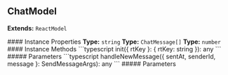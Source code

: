 ## ChatModel

<a id="chatmodel"></a>
<p><strong>Extends:</strong> <code>ReactModel</code></p>
<Tabs>
<Tab title="Properties">
#### Instance Properties
<Accordion>
<AccordionItem title="rtKey">
<strong>Type:</strong> <code>string</code>
</AccordionItem>
<AccordionItem title="messages">
<strong>Type:</strong> <code>ChatMessage[]</code>
</AccordionItem>
<AccordionItem title="nextMessageId">
<strong>Type:</strong> <code>number</code>
</AccordionItem>
</Accordion>
</Tab>
<Tab title="Methods">
#### Instance Methods
<AccordionGroup>
<Accordion title="init">
<CodeGroup>
```typescript
init({ rtKey }: { rtKey: string }): any
```
</CodeGroup>
##### Parameters
<ParamField path="{ rtKey }" type="{ rtKey: string }" required={true}>

</ParamField>
</Accordion>
<Accordion title="handleNewMessage">
<CodeGroup>
```typescript
handleNewMessage({ sentAt, senderId, message }: SendMessageArgs): any
```
</CodeGroup>
##### Parameters
<ParamField path="{ sentAt, senderId, message }" type="SendMessageArgs" required={true}>

</ParamField>
</Accordion>
</AccordionGroup>
</Tab>
</Tabs>